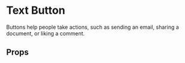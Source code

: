 
<Meta of={TextButton} />

# Text Button

Buttons help people take actions, such as sending an email, sharing a document, or liking a comment.

<Primary />

## Props

<Controls />
